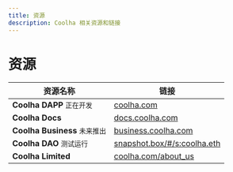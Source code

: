 ```yaml
---
title: 资源
description: Coolha 相关资源和链接
---
```


# 资源

| 资源名称            | 链接                                                                                    |
| ------------------- | --------------------------------------------------------------------------------------- |
| **Coolha DAPP**  `正在开发`  | [coolha.com](https://coolha.com)                                                        |
| **Coolha Docs**     | [docs.coolha.com](https://docs.coolha.com)                                              |
| **Coolha Business** `未来推出` | [business.coolha.com](https://business.coolha.com)                                      |                                          |
| **Coolha DAO** `测试运行`   | [snapshot.box/#/s:coolha.eth](https://snapshot.box/#/s:coolha.eth) |
| **Coolha Limited**     | [coolha.com/about_us](https://coolha.com/about_us)                                      |